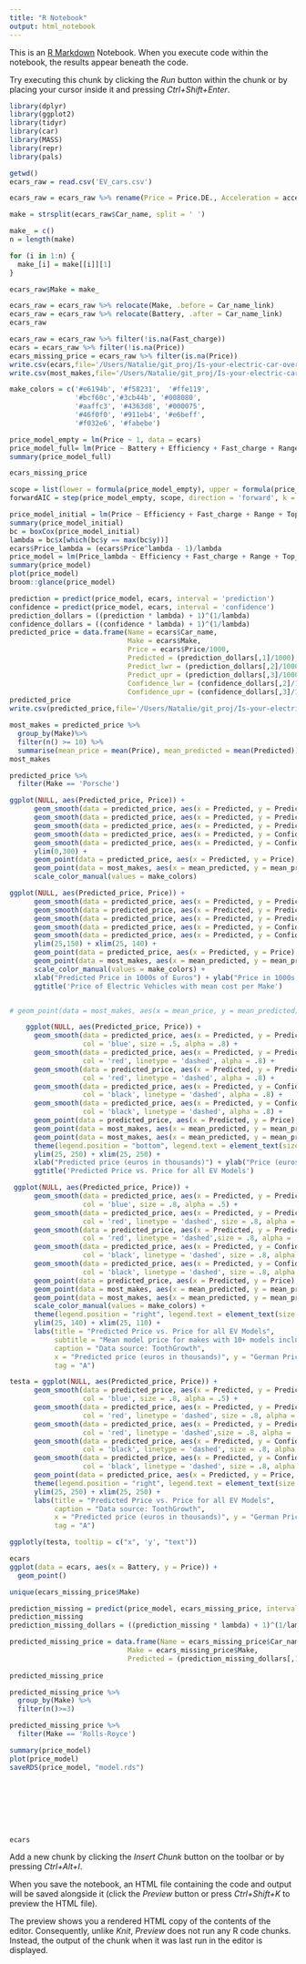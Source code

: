 ```yaml
---
title: "R Notebook"
output: html_notebook
---
```


This is an [R Markdown](http://rmarkdown.rstudio.com) Notebook. When you execute code within the notebook, the results appear beneath the code. 

Try executing this chunk by clicking the *Run* button within the chunk or by placing your cursor inside it and pressing *Ctrl+Shift+Enter*. 

```r
library(dplyr)
library(ggplot2)
library(tidyr)
library(car)
library(MASS)
library(repr)
library(pals)
```
```r
getwd()
ecars_raw = read.csv('EV_cars.csv')

```
```r
ecars_raw = ecars_raw %>% rename(Price = Price.DE., Acceleration = acceleration..0.100.)
```

```r
make = strsplit(ecars_raw$Car_name, split = ' ')

make_ = c()
n = length(make)

for (i in 1:n) {
  make_[i] = make[[i]][1]
}

ecars_raw$Make = make_
```


```r
ecars_raw = ecars_raw %>% relocate(Make, .before = Car_name_link)
ecars_raw = ecars_raw %>% relocate(Battery, .after = Car_name_link)
ecars_raw
```

```r
ecars_raw = ecars_raw %>% filter(!is.na(Fast_charge))
ecars = ecars_raw %>% filter(!is.na(Price))
ecars_missing_price = ecars_raw %>% filter(is.na(Price))
write.csv(ecars,file='/Users/Natalie/git_proj/Is-your-electric-car-overpriced-/ecars.csv', row.names=FALSE)
write.csv(most_makes,file='/Users/Natalie/git_proj/Is-your-electric-car-overpriced-/most_makes.csv', row.names=FALSE)

```
```r
make_colors = c('#e6194b', '#f58231',  '#ffe119', 
                '#bcf60c','#3cb44b', '#008080',
                '#aaffc3', '#4363d8', '#000075',
                '#46f0f0', '#911eb4', '#e6beff',
                '#f032e6', '#fabebe')
```

```r
price_model_empty = lm(Price ~ 1, data = ecars)
price_model_full= lm(Price ~ Battery + Efficiency + Fast_charge + Range + Top_speed + Acceleration, data = ecars)
summary(price_model_full)
```
```r
ecars_missing_price
```

```r
scope = list(lower = formula(price_model_empty), upper = formula(price_model_full))
forwardAIC = step(price_model_empty, scope, direction = 'forward', k = 2)
```

```r
price_model_initial = lm(Price ~ Efficiency + Fast_charge + Range + Top_speed + Acceleration, data = ecars)
summary(price_model_initial)
bc = boxCox(price_model_initial)
lambda = bc$x[which(bc$y == max(bc$y))]
ecars$Price_lambda = (ecars$Price^lambda - 1)/lambda
price_model = lm(Price_lambda ~ Efficiency + Fast_charge + Range + Top_speed + Acceleration, data = ecars)
summary(price_model)
plot(price_model)
broom::glance(price_model)
```

```r
prediction = predict(price_model, ecars, interval = 'prediction')
confidence = predict(price_model, ecars, interval = 'confidence')
prediction_dollars = ((prediction * lambda) + 1)^(1/lambda)
confidence_dollars = ((confidence * lambda) + 1)^(1/lambda)
predicted_price = data.frame(Name = ecars$Car_name,
                             Make = ecars$Make,
                             Price = ecars$Price/1000,
                             Predicted = (prediction_dollars[,1]/1000),
                             Predict_lwr = (prediction_dollars[,2]/1000),
                             Predict_upr = (prediction_dollars[,3]/1000),
                             Confidence_lwr = (confidence_dollars[,2]/1000),
                             Confidence_upr = (confidence_dollars[,3]/1000))
predicted_price
write.csv(predicted_price,file='/Users/Natalie/git_proj/Is-your-electric-car-overpriced-/predicted_price.csv', row.names=FALSE)
```
```r
most_makes = predicted_price %>%
  group_by(Make)%>%
  filter(n() >= 10) %>%
  summarise(mean_price = mean(Price), mean_predicted = mean(Predicted))
most_makes
```
```r
predicted_price %>%
  filter(Make == 'Porsche')
```


```r

ggplot(NULL, aes(Predicted_price, Price)) +
      geom_smooth(data = predicted_price, aes(x = Predicted, y = Predicted), col = 'black') +
      geom_smooth(data = predicted_price, aes(x = Predicted, y = Predict_lwr), col = 'red') +
      geom_smooth(data = predicted_price, aes(x = Predicted, y = Predict_upr), col = 'red') +
      geom_smooth(data = predicted_price, aes(x = Predicted, y = Confidence_lwr), col = 'blue') +
      geom_smooth(data = predicted_price, aes(x = Predicted, y = Confidence_upr), col = 'blue') +
      ylim(0,300) +
      geom_point(data = predicted_price, aes(x = Predicted, y = Price), alpha = .5) +
      geom_point(data = most_makes, aes(x = mean_predicted, y = mean_price, col = Make), size = 3) +
      scale_color_manual(values = make_colors)

ggplot(NULL, aes(Predicted_price, Price)) +
      geom_smooth(data = predicted_price, aes(x = Predicted, y = Predicted), col = 'black', linetype = 'dashed') +
      geom_smooth(data = predicted_price, aes(x = Predicted, y = Predict_lwr), col = 'red', linetype = 'dashed') +
      geom_smooth(data = predicted_price, aes(x = Predicted, y = Predict_upr), col = 'red') +
      geom_smooth(data = predicted_price, aes(x = Predicted, y = Confidence_lwr), col = 'blue') +
      geom_smooth(data = predicted_price, aes(x = Predicted, y = Confidence_upr), col = 'blue') +
      ylim(25,150) + xlim(25, 140) +
      geom_point(data = predicted_price, aes(x = Predicted, y = Price), alpha = .5) + 
      geom_point(data = most_makes, aes(x = mean_predicted, y = mean_price, col = Make), size = 3) +
      scale_color_manual(values = make_colors) +
      xlab("Predicted Price in 1000s of Euros") + ylab("Price in 1000s of Euros") +
      ggtitle('Price of Electric Vehicles with mean cost per Make')


# geom_point(data = most_makes, aes(x = mean_price, y = mean_predicted), size = 3, shape = 23, fill = make_colors) +


```
```r
   
    ggplot(NULL, aes(Predicted_price, Price)) +
      geom_smooth(data = predicted_price, aes(x = Predicted, y = Predicted), 
                  col = 'blue', size = .5, alpha = .8) +
      geom_smooth(data = predicted_price, aes(x = Predicted, y = Predict_lwr), 
                  col = 'red', linetype = 'dashed', alpha = .8) +
      geom_smooth(data = predicted_price, aes(x = Predicted, y = Predict_upr), 
                  col = 'red', linetype = 'dashed', alpha = .8) +
      geom_smooth(data = predicted_price, aes(x = Predicted, y = Confidence_lwr), 
                  col = 'black', linetype = 'dashed', alpha = .8) +
      geom_smooth(data = predicted_price, aes(x = Predicted, y = Confidence_upr), 
                  col = 'black', linetype = 'dashed', alpha = .8) +
      geom_point(data = predicted_price, aes(x = Predicted, y = Price), alpha = .5) +
      geom_point(data = most_makes, aes(x = mean_predicted, y = mean_price), size = 3) +
      geom_point(data = most_makes, aes(x = mean_predicted, y = mean_price, col = Make), size = 2) +
      theme(legend.position = "bottom", legend.text = element_text(size = 8))+
      ylim(25, 250) + xlim(25, 250) +
      xlab("Predicted price (euros in thousands)") + ylab("Price (euros in thousands)") +
      ggtitle('Predicted Price vs. Price for all EV Models')  
```

```r
 ggplot(NULL, aes(Predicted_price, Price)) +
      geom_smooth(data = predicted_price, aes(x = Predicted, y = Predicted), 
                  col = 'blue', size = .8, alpha = .5) +
      geom_smooth(data = predicted_price, aes(x = Predicted, y = Predict_lwr), 
                  col = 'red', linetype = 'dashed', size = .8, alpha = .8) +
      geom_smooth(data = predicted_price, aes(x = Predicted, y = Predict_upr), 
                  col = 'red', linetype = 'dashed',size = .8, alpha = .8) +
      geom_smooth(data = predicted_price, aes(x = Predicted, y = Confidence_lwr), 
                  col = 'black', linetype = 'dashed', size = .8, alpha = .8) +
      geom_smooth(data = predicted_price, aes(x = Predicted, y = Confidence_upr), 
                  col = 'black', linetype = 'dashed', size = .8, alpha = .8) +
      geom_point(data = predicted_price, aes(x = Predicted, y = Price), alpha = .5) +
      geom_point(data = most_makes, aes(x = mean_predicted, y = mean_price), size = 3) +
      geom_point(data = most_makes, aes(x = mean_predicted, y = mean_price, col = Make), size = 2) +
      scale_color_manual(values = make_colors) +
      theme(legend.position = "right", legend.text = element_text(size = 8))+
      ylim(25, 140) + xlim(25, 110) +
      labs(title = "Predicted Price vs. Price for all EV Models",
           subtitle = "Mean model price for makes with 10+ models included",
           caption = "Data source: ToothGrowth",
           x = "Predicted price (euros in thousands)", y = "German Price (euros in thousands)",
           tag = "A")
```

```r


testa = ggplot(NULL, aes(Predicted_price, Price)) +
      geom_smooth(data = predicted_price, aes(x = Predicted, y = Predicted), 
                  col = 'blue', size = .8, alpha = .5) +
      geom_smooth(data = predicted_price, aes(x = Predicted, y = Predict_lwr), 
                  col = 'red', linetype = 'dashed', size = .8, alpha = .8) +
      geom_smooth(data = predicted_price, aes(x = Predicted, y = Predict_upr), 
                  col = 'red', linetype = 'dashed',size = .8, alpha = .8) +
      geom_smooth(data = predicted_price, aes(x = Predicted, y = Confidence_lwr), 
                  col = 'black', linetype = 'dashed', size = .8, alpha = .8) +
      geom_smooth(data = predicted_price, aes(x = Predicted, y = Confidence_upr), 
                  col = 'black', linetype = 'dashed', size = .8, alpha = .8) +
      geom_point(data = predicted_price, aes(x = Predicted, y = Price, text = Name), alpha = .5) +
      theme(legend.position = "right", legend.text = element_text(size = 8))+
      ylim(25, 250) + xlim(25, 250) +
      labs(title = "Predicted Price vs. Price for all EV Models",
           caption = "Data source: ToothGrowth",
           x = "Predicted price (euros in thousands)", y = "German Price (euros in thousands)",
           tag = "A")

ggplotly(testa, tooltip = c("x", 'y', "text")) 
```

```r
ecars
ggplot(data = ecars, aes(x = Battery, y = Price)) + 
  geom_point()
```

```r
unique(ecars_missing_price$Make)

```

```r
prediction_missing = predict(price_model, ecars_missing_price, interval = 'prediction')
prediction_missing
prediction_missing_dollars = ((prediction_missing * lambda) + 1)^(1/lambda)

predicted_missing_price = data.frame(Name = ecars_missing_price$Car_name,
                             Make = ecars_missing_price$Make,
                             Predicted = (prediction_missing_dollars[,1]/1000))
                           
predicted_missing_price
```

```r
predicted_missing_price %>%
  group_by(Make) %>%
  filter(n()>=3)

predicted_missing_price %>%
  filter(Make == 'Rolls-Royce')
```

```r
summary(price_model)
plot(price_model)
saveRDS(price_model, "model.rds")
```

```r
                                                                 
```

```r

```

```r

```

```r

```

```r

```

```r

```

```r

```

```r
ecars
```

Add a new chunk by clicking the *Insert Chunk* button on the toolbar or by pressing *Ctrl+Alt+I*.

When you save the notebook, an HTML file containing the code and output will be saved alongside it (click the *Preview* button or press *Ctrl+Shift+K* to preview the HTML file).

The preview shows you a rendered HTML copy of the contents of the editor. Consequently, unlike *Knit*, *Preview* does not run any R code chunks. Instead, the output of the chunk when it was last run in the editor is displayed.
